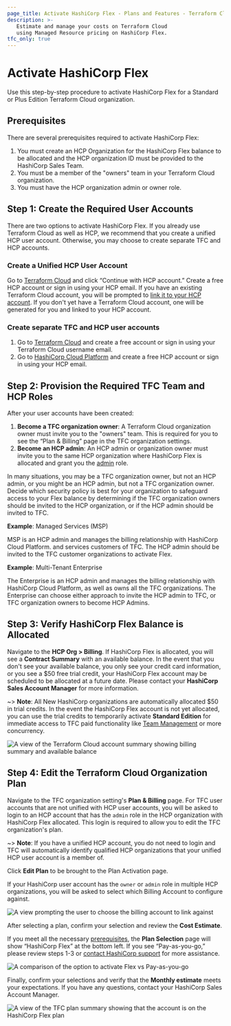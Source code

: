 ```yaml
---
page_title: Activate HashiCorp Flex - Plans and Features - Terraform Cloud
description: >-
   Estimate and manage your costs on Terraform Cloud 
   using Managed Resource pricing on HashiCorp Flex.
tfc_only: true
---
```


# Activate HashiCorp Flex

Use this step-by-step procedure to activate HashiCorp Flex for a Standard or Plus Edition Terraform Cloud organization. 

## Prerequisites

There are several prerequisites required to activate HashiCorp Flex:

1. You must create an HCP Organization for the HashiCorp Flex balance to be allocated and the HCP organization ID must be provided to the HashiCorp Sales Team. 
1. You must be a member of the "owners" team in your Terraform Cloud organization.
1. You must have the HCP organization admin or owner role.

## Step 1: Create the Required User Accounts

There are two options to activate HashiCorp Flex. If you already use Terraform Cloud as well as HCP, we recommend that you create a unified HCP user account. Otherwise, you may choose to create separate TFC and HCP accounts.

### Create a Unified HCP User Account

Go to [Terraform Cloud](https://app.terraform.io) and click “Continue with HCP account.” Create a free HCP account or sign in using your HCP email. If you have an existing Terraform Cloud account, you will be prompted to [link it to your HCP account](https://developer.hashicorp.com/terraform/cloud-docs/users-teams-organizations/users#linked-hcp-and-terraform-cloud-accounts). If you don't yet have a Terraform Cloud account, one will be generated for you and linked to your HCP account.  

### Create separate TFC and HCP user accounts

1. Go to [Terraform Cloud](https://app.terraform.io) and create a free account or sign in using your Terraform Cloud username email.
1. Go to [HashiCorp Cloud Platform](https://cloud.hashicorp.com) and create a free HCP account or sign in using your HCP email.  

## Step 2: Provision the Required TFC Team and HCP Roles

After your user accounts have been created:

1. **Become a TFC organization owner**: A Terraform Cloud organization owner must invite you to the "owners" team. This is required for you to see the “Plan & Billing” page in the TFC organization settings.
1. **Become an HCP admin**: An HCP admin or organization owner must invite you to the same HCP organization where HashiCorp Flex is allocated and grant you the [admin](https://developer.hashicorp.com/hcp/docs/hcp/admin/iam/users#organization-role) role. 

In many situations, you may be a TFC organization owner, but not an HCP admin, or you might be an HCP admin, but not a TFC organization owner.  Decide which security policy is best for your organization to safeguard access to your Flex balance by determining if the TFC organization owners should be invited to the HCP organization, or if the HCP admin should be invited to TFC.  

**Example**: Managed Services (MSP)

MSP is an HCP admin and manages the billing relationship with HashiCorp Cloud Platform. and services customers of TFC.  The HCP admin should be invited to the TFC customer organizations to activate Flex.

**Example**: Multi-Tenant Enterprise

The Enterprise is an HCP admin and manages the billing relationship with HashiCorp Cloud Platform, as well as owns all the TFC organizations.  The Enterprise can choose either approach to invite the HCP admin to TFC, or TFC organization owners to become HCP Admins.


## Step 3: Verify HashiCorp Flex Balance is Allocated

Navigate to the **HCP Org > Billing**.  If HashiCorp Flex is allocated, you will see a **Contract Summary** with an available balance. In the event that you don't see your available balance, you only see your credit card information, or you see a $50 free trial credit, your HashiCorp Flex account may be scheduled to be allocated at a future date. Please contact your **HashiCorp Sales Account Manager** for more information.


~> **Note**: All New HashiCorp organizations are automatically allocated $50 in trial credits. In the event the HashiCorp Flex account is not yet allocated, you can use the trial credits to temporarily activate **Standard Edition** for immediate access to TFC paid functionality like [Team Management](https://developer.hashicorp.com/terraform/cloud-docs/users-teams-organizations/teams) or more concurrency.

![A view of the Terraform Cloud account summary showing billing summary and available balance](/img/docs/tfc-account-summary.png)

## Step 4: Edit the Terraform Cloud Organization Plan

Navigate to the TFC organization setting's **Plan & Billing** page. For TFC user accounts that are not unified with HCP user accounts, you will be asked to login to an HCP account that has the `admin` role in the HCP organization with HashiCorp Flex allocated.  This login is required to allow you to edit the TFC organization's plan.  

~> **Note**: If you have a unified HCP account, you do not need to login and TFC will automatically identify qualified HCP organizations that your unified HCP user account is a member of.

Click **Edit Plan** to be brought to the Plan Activation page.  

If your HashiCorp user account has the `owner` or `admin` role in multiple HCP organizations, you will be asked to select which Billing Account to configure against.

![A view prompting the user to choose the billing account to link against](/img/docs/tfc-plan-org-select.png)

After selecting a plan, confirm your selection and review the **Cost Estimate**.

If you meet all the necessary [prerequisites](#prerequisites), the **Plan Selection** page will show “HashiCorp Flex” at the bottom left. If you see “Pay-as-you-go,” please review steps 1-3 or [contact HashiCorp support](https://support.hashicorp.com/hc/en-us/requests/new) for more assistance.

![A comparison of the option to activate Flex vs Pay-as-you-go](/img/docs/tfc-flex-vs-payg.png)

Finally, confirm your selections and verify that the **Monthly estimate** meets your expectations. If you have any questions, contact your HashiCorp Sales Account Manager.

![A view of the TFC plan summary showing that the account is on the HashiCorp Flex plan](/img/docs/tfc-plan-summary.png)
